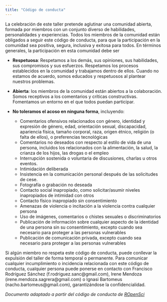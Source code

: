 ```yaml
---
title: "Código de conducta"
---
```


La celebración de este taller pretende aglutinar una comunidad abierta, formada por miembros con un conjunto diverso de habilidades, personalidades y experiencias. Todos los miembros de la comunidad están obligados a seguir este código de conducta, para que la participación en la comunidad sea positiva, segura, inclusiva y exitosa para todos. En términos generales, la participación en esta comunidad debe ser

- **Respetuosa**: Respetamos a los demás, sus opiniones, sus habilidades, sus compromisos y sus esfuerzos. Respetamos los procesos establecidos en la comunidad y trabajamos dentro de ellos. Cuando no estamos de acuerdo, somos educados y respetuosos al plantear nuestros problemas.

- **Abierta**: los miembros de la comunidad están abiertos a la colaboración. Somos receptivos a los comentarios y críticas constructivas. Fomentamos un entorno en el que todos puedan participar. 

- **No toleramos el acoso en ninguna forma**, incluyendo:

  - Comentarios ofensivos relacionados con género, identidad y expresión de género, edad, orientación sexual, discapacidad, apariencia física, tamaño corporal, raza, origen étnico, religión (o falta de ellos), o preferencias tecnológicas
  - Comentarios no deseados con respecto al estilo de vida de una persona, incluidos los relacionados con la alimentación, la salud, la crianza de los hijos, las drogas o el empleo
  - Interrupción sostenida o voluntaria de discusiones, charlas u otros eventos.
  - Intimidación deliberada
  - Insistencia en la comunicación personal después de las solicitudes de cese.
  - Fotografía o grabación no deseada
  - Contacto social inapropiado, como solicitar/asumir niveles inapropiados de intimidad con otros
  - Contacto físico inapropiado sin consentimiento
  - Amenazas de violencia o incitación a la violencia contra cualquier persona
  - Uso de imágenes, comentarios o chistes sexuales o discriminatorios
  - Publicación de información sobre cualquier aspecto de la identidad de una persona sin su consentimiento, excepto cuando sea necesario para proteger a las personas vulnerables
  - Publicación de comunicación privada, excepto cuando sea necesario para proteger a las personas vulnerables
  
Si algún miembro no respeta este código de conducta, puede conllevar la expulsión del taller de forma temporal o permanente. Para comunicar cualquier incumplimiento o incidencia relacionada con este código de conducta, cualquier persona puede ponerse en contacto con Francisco Rodríguez Sánchez (f.rodriguez.sanc@gmail.com), Irene Mendoza (irene.mendoza.sagrera@gmail.com) o Ignasi Bartomeus (nacho.bartomeus@gmail.com), garantizándose la confidencialidad.

*Documento adaptado a partir del código de conducta de [ROpenSci](https://ropensci.org/codigo-de-conducta/)*


